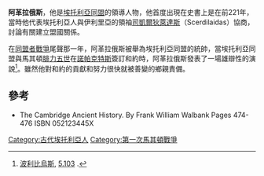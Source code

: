 '''阿革拉俄斯'''，他是[[埃托利亞同盟|埃托利亞同盟]]的領導人物，他首度出現在史書上是在前221年，當時他代表埃托利亞人與伊利里亞的領袖[[司凱爾狄萊達斯|司凱爾狄萊達斯]]（Scerdilaidas）協商，討論有關建立盟國關係。

在[[同盟者戰爭_(前220年到217年)|同盟者戰爭]]尾聲那一年，阿革拉俄斯被舉為埃托利亞同盟的統帥，當埃托利亞同盟與馬其頓[[腓力五世_(馬其頓)|腓力五世]]在[[諾帕克特斯|諾帕克特斯]]簽訂和約時，阿革拉俄斯發表了一場雄辯性的演說<ref>[[波利比烏斯|波利比烏斯]], [http://www.perseus.tufts.edu/cgi-bin/ptext?lookup=Plb.+5.103 5.103] {{Wayback|url=http://www.perseus.tufts.edu/cgi-bin/ptext?lookup=Plb.+5.103 |date=20200126074102 }}.</ref>。雖然他對和約的貢獻和努力很快就被善變的鄉親責備。

==參考==
{{reflist}}
*The Cambridge Ancient History. By Frank William Walbank Pages 474-476 ISBN 052123445X

[[Category:古代埃托利亞人|Category:古代埃托利亞人]]
[[Category:第一次馬其頓戰爭|Category:第一次馬其頓戰爭]]